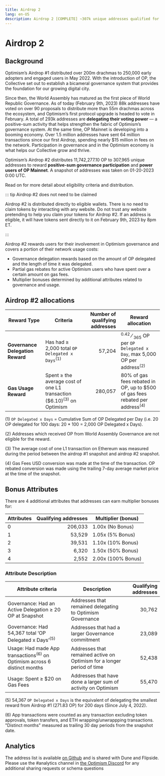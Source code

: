 ```yaml
---
title: Airdrop 2
lang: en-US
description: Airdrop 2 [COMPLETE] ~307k unique addresses qualified for ~11.7m OP. Tokens directly distributed on 9th Feb 2023.
---
```


# Airdrop 2

## Background

Optimism’s Airdrop #1 distributed over 200m drachmas to 250,000 early adopters and engaged users in May 2022.
With the introduction of OP, the Collective set out to establish a bicameral governance system that provides the foundation for our growing digital city.

Since then, the World Assembly has matured as the first piece of World Republic Governance.
As of today (February 9th, 2023) 88k addresses have voted on over 90 proposals to distribute more than 55m drachmas across the ecosystem, and Optimism’s first protocol upgrade is headed to vote in February. A total of 293k addresses are **delegating their voting power** — a positive-sum activity that helps strengthen the fabric of Optimism’s governance system.
At the same time, OP Mainnet is developing into a booming economy. 
Over 1.5 million addresses have sent 64 million transactions since our first Airdrop, spending nearly $15 million in fees on the network. 
Participation in governance and in the Optimism economy is what helps our Collective grow and thrive.

Optimism’s Airdrop #2 distributes 11,742,277.10 OP to 307,965 unique addresses to reward **positive-sum governance participation** and **power users of OP Mainnet**. 
A snapshot of addresses was taken on 01-20-2023 0:00 UTC.

Read on for more detail about eligibility criteria and distribution.

::: tip Airdrop #2 does not need to be claimed

Airdrop #2 is distributed directly to eligible wallets. 
There is no need to claim tokens by interacting with any website.
Do not trust any website pretending to help you claim your tokens for Airdrop #2. 
If an address is eligible, it will have tokens sent directly to it on February 9th, 2023 by 8pm ET.

:::

Airdrop #2 rewards users for their involvement in Optimism governance and covers a portion of their network usage costs:

- Governance delegation rewards based on the amount of OP delegated and the length of time it was delegated.
- Partial gas rebates for active Optimism users who have spent over a certain amount on gas fees.
- Multiplier bonuses determined by additional attributes related to governance and usage.


## Airdrop #2 allocations

| Reward Type                      | Criteria | Number of qualifying addresses | Reward allocation |
| -------------------------------- | -------- | -----------------------------: | ----------------- |
| **Governance Delegation Reward** | Has had ≥ 2,000 total `OP Delegated x Days`<sup>(1)</sup> | 57,204 | <sup>0.42</sup> &#8260; <sub>365</sub> OP per `OP Delegated x Day`, max 5,000 OP per address<sup>(2)</sup> |
| **Gas Usage Reward** | Spent ≥ the average cost of one L1 transaction ($6.10)<sup>(3)</sup> on Optimism | 280,057 | 80% of gas fees rebated in OP, up to $500 of gas fees rebated per address<sup>(4)</sup> |


(1) `OP Delegated x Days` = Cumulative Sum of OP Delegated per Day (i.e. 20 OP delegated for 100 days: 20 * 100 = 2,000 OP Delegated x Days).

(2) Addresses which received OP from World Assembly Governance are not eligible for the reward.

(3) The average cost of one L1 transaction on Ethereum was measured during the period between the airdrop #1 snapshot and airdrop #2 snapshot.

(4) Gas Fees USD conversion was made at the time of the transaction. 
OP rebated conversion was made using the trailing 7-day average market price at the time of the snapshot.

## Bonus Attributes

There are 4 additional attributes that addresses can earn multiplier bonuses for:

| Attributes | Qualifying addresses | Multiplier (bonus) |
| --- | --: | --- |
| 0 | 206,033 | 1.00x (No Bonus) |
| 1 | 53,529 | 1.05x (5% Bonus)  |
| 2 | 39,531 | 1.10x (10% Bonus) |
| 3 | 6,320 | 1.50x (50% Bonus)  |
| 4 | 2,552 | 2.00x (100% Bonus) |


### Attribute Description

| Attribute criteria | Description | Qualifying addresses |
| --- | --- | ---: |
| Governance: Had an Active Delegation ≥ 20 OP at Snapshot | Addresses that remained delegating to Optimism Governance | 30,762 |
| Governance: Had 54,367 total ‘OP Delegated x Days’<sup>(5)</sup> | Addresses that had a larger Governance commitment | 23,089 |
| Usage: Had made App transactions<sup>(6)</sup> on Optimism across 6 distinct months | Addresses that remained active on Optimism for a longer period of time | 52,438 |
| Usage: Spent ≥ $20 on Gas Fees | Addresses that have done a larger sum of activity on Optimism | 55,470 |

(5) 54,367 `OP Delegated x Days` is the equivalent of delegating the smallest reward from Airdrop #1 (271.83 OP) for 200 days (Since July 4, 2022).

(6) App transactions were counted as any transaction excluding token approvals, token transfers, and ETH wrapping/unwrappping transactions. "Distinct months" measured as trailing 30 day periods from the snapshot date.



## Analytics

The address list is available [on Github](https://github.com/ethereum-optimism/op-analytics/tree/main/reference_data/address_lists) and is shared with Dune and Flipside.
Please use the #analytics channel in [the Optimism Discord](https://discord-gateway.optimism.io/) for any additional sharing requests or schema questions 
